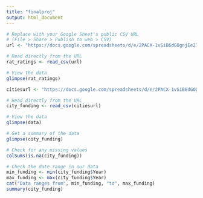 ```yaml
---
title: "finalproj"
output: html_document
---
```


```r

# Replace with your Google Sheet's public CSV URL
# (File > Share > Publish to web > CSV)
url <- "https://docs.google.com/spreadsheets/d/e/2PACX-1vSiB6dGOgnjEe27tNq6KEOAGKAy3FpkiLx34EU7Yp-JUrTdYXBotRNpnbgxx8pQtjE8YyIEB2FlNEfo/pub?output=csv"

# Read directly from the URL
rat_ratings <- read_csv(url)

# View the data
glimpse(rat_ratings)
```
```r

citiesurl <- "https://docs.google.com/spreadsheets/d/e/2PACX-1vSiB6dGOgnjEe27tNq6KEOAGKAy3FpkiLx34EU7Yp-JUrTdYXBotRNpnbgxx8pQtjE8YyIEB2FlNEfo/pub?gid=1409890218&single=true&output=csv"

# Read directly from the URL
city_funding <- read_csv(citiesurl)

# View the data
glimpse(data)

```
```r
# Get a summary of the data
glimpse(city_funding)

# Check for any missing values
colSums(is.na(city_funding))

# Check the date range in our data
min_funding <- min(city_funding$Year)
max_funding <- max(city_funding$Year)
cat("Data ranges from", min_funding, "to", max_funding)
summary(city_funding)

```
